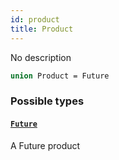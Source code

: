 ```yaml
---
id: product
title: Product
---
```


No description

```graphql
union Product = Future
```

### Possible types

#### [`Future`](/graphql/objects/future)

A Future product
